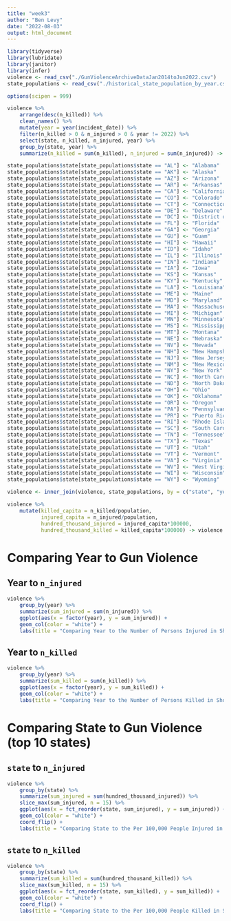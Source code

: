 ```yaml
---
title: "week3"
author: "Ben Levy"
date: "2022-08-03"
output: html_document
---
```


```r
library(tidyverse)
library(lubridate)
library(janitor)
library(infer)
violence <- read_csv("./GunViolenceArchiveDataJan2014toJun2022.csv")
state_populations <- read_csv("./historical_state_population_by_year.csv")
```

```r
options(scipen = 999)

violence %>%
    arrange(desc(n_killed)) %>%
    clean_names() %>%
    mutate(year = year(incident_date)) %>%
    filter(n_killed > 0 & n_injured > 0 & year != 2022) %>%
    select(state, n_killed, n_injured, year) %>%
    group_by(state, year) %>%
    summarize(n_killed = sum(n_killed), n_injured = sum(n_injured)) -> violence

state_populations$state[state_populations$state == "AL"] <- "Alabama"
state_populations$state[state_populations$state == "AK"] <- "Alaska"
state_populations$state[state_populations$state == "AZ"] <- "Arizona"
state_populations$state[state_populations$state == "AR"] <- "Arkansas"
state_populations$state[state_populations$state == "CA"] <- "California"
state_populations$state[state_populations$state == "CO"] <- "Colorado"
state_populations$state[state_populations$state == "CT"] <- "Connecticut"
state_populations$state[state_populations$state == "DE"] <- "Delaware"
state_populations$state[state_populations$state == "DC"] <- "District of Columbia"
state_populations$state[state_populations$state == "FL"] <- "Florida"
state_populations$state[state_populations$state == "GA"] <- "Georgia"
state_populations$state[state_populations$state == "GU"] <- "Guam"
state_populations$state[state_populations$state == "HI"] <- "Hawaii"
state_populations$state[state_populations$state == "ID"] <- "Idaho"
state_populations$state[state_populations$state == "IL"] <- "Illinois"
state_populations$state[state_populations$state == "IN"] <- "Indiana"
state_populations$state[state_populations$state == "IA"] <- "Iowa"
state_populations$state[state_populations$state == "KS"] <- "Kansas"
state_populations$state[state_populations$state == "KY"] <- "Kentucky"
state_populations$state[state_populations$state == "LA"] <- "Louisiana"
state_populations$state[state_populations$state == "ME"] <- "Maine"
state_populations$state[state_populations$state == "MD"] <- "Maryland"
state_populations$state[state_populations$state == "MA"] <- "Massachusetts"
state_populations$state[state_populations$state == "MI"] <- "Michigan"
state_populations$state[state_populations$state == "MN"] <- "Minnesota"
state_populations$state[state_populations$state == "MS"] <- "Mississippi"
state_populations$state[state_populations$state == "MT"] <- "Montana"
state_populations$state[state_populations$state == "NE"] <- "Nebraska"
state_populations$state[state_populations$state == "NV"] <- "Nevada"
state_populations$state[state_populations$state == "NH"] <- "New Hampshire"
state_populations$state[state_populations$state == "NJ"] <- "New Jersey"
state_populations$state[state_populations$state == "NM"] <- "New Mexico"
state_populations$state[state_populations$state == "NY"] <- "New York"
state_populations$state[state_populations$state == "NC"] <- "North Carolina"
state_populations$state[state_populations$state == "ND"] <- "North Dakota"
state_populations$state[state_populations$state == "OH"] <- "Ohio"
state_populations$state[state_populations$state == "OK"] <- "Oklahoma"
state_populations$state[state_populations$state == "OR"] <- "Oregon"
state_populations$state[state_populations$state == "PA"] <- "Pennsylvania"
state_populations$state[state_populations$state == "PR"] <- "Puerto Rico"
state_populations$state[state_populations$state == "RI"] <- "Rhode Island"
state_populations$state[state_populations$state == "SC"] <- "South Carolina"
state_populations$state[state_populations$state == "TN"] <- "Tennessee"
state_populations$state[state_populations$state == "TX"] <- "Texas"
state_populations$state[state_populations$state == "UT"] <- "Utah"
state_populations$state[state_populations$state == "VT"] <- "Vermont"
state_populations$state[state_populations$state == "VA"] <- "Virginia"
state_populations$state[state_populations$state == "WV"] <- "West Virginia"
state_populations$state[state_populations$state == "WI"] <- "Wisconsin"
state_populations$state[state_populations$state == "WY"] <- "Wyoming"

violence <- inner_join(violence, state_populations, by = c("state", "year"))
```

```r
violence %>%
    mutate(killed_capita = n_killed/population,
           injured_capita = n_injured/population,
           hundred_thousand_injured = injured_capita*100000,
           hundred_thousand_killed = killed_capita*100000) -> violence
```


# Comparing Year to Gun Violence

## Year to `n_injured`

```r
violence %>%
    group_by(year) %>%
    summarize(sum_injured = sum(n_injured)) %>%
    ggplot(aes(x = factor(year), y = sum_injured)) +
    geom_col(color = "white") +
    labs(title = "Comparing Year to the Number of Persons Injured in Shootings", x = "Year", y = "Number of Persons Injured")
```

## Year to `n_killed`

```r
violence %>%
    group_by(year) %>%
    summarize(sum_killed = sum(n_killed)) %>%
    ggplot(aes(x = factor(year), y = sum_killed)) +
    geom_col(color = "white") +
    labs(title = "Comparing Year to the Number of Persons Killed in Shootings", x = "Year", y = "Number of Persons Killed")
```

# Comparing State to Gun Violence (top 10 states)

## `state` to `n_injured`

```r
violence %>%
    group_by(state) %>%
    summarize(sum_injured = sum(hundred_thousand_injured)) %>%
    slice_max(sum_injured, n = 15) %>%
    ggplot(aes(x = fct_reorder(state, sum_injured), y = sum_injured)) +
    geom_col(color = "white") +
    coord_flip() +
    labs(title = "Comparing State to the Per 100,000 People Injured in Shootings", subtitle = "Top 15 States from 2014-2019", x = "State", y = "Number of Persons per 100,000 Injured")
```

## `state` to `n_killed`

```r
violence %>%
    group_by(state) %>%
    summarize(sum_killed = sum(hundred_thousand_killed)) %>%
    slice_max(sum_killed, n = 15) %>%
    ggplot(aes(x = fct_reorder(state, sum_killed), y = sum_killed)) +
    geom_col(color = "white") +
    coord_flip() +
    labs(title = "Comparing State to the Per 100,000 People Killed in Shootings", subtitle = "Top 15 States from 2014-2019", x = "State", y = "Number of Persons per 100,000 Killed")
```
